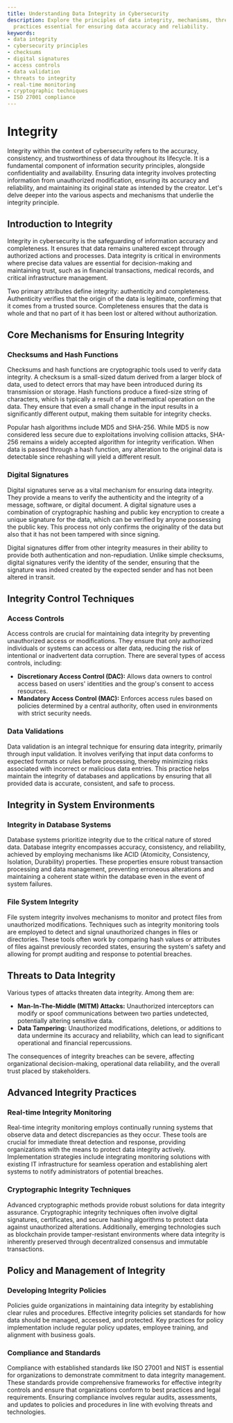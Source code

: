 ```yaml
---
title: Understanding Data Integrity in Cybersecurity
description: Explore the principles of data integrity, mechanisms, threats, and advanced
  practices essential for ensuring data accuracy and reliability.
keywords:
- data integrity
- cybersecurity principles
- checksums
- digital signatures
- access controls
- data validation
- threats to integrity
- real-time monitoring
- cryptographic techniques
- ISO 27001 compliance
---
```


# Integrity

Integrity within the context of cybersecurity refers to the accuracy, consistency, and trustworthiness of data throughout its lifecycle. It is a fundamental component of information security principles, alongside confidentiality and availability. Ensuring data integrity involves protecting information from unauthorized modification, ensuring its accuracy and reliability, and maintaining its original state as intended by the creator. Let's delve deeper into the various aspects and mechanisms that underlie the integrity principle.

## Introduction to Integrity

Integrity in cybersecurity is the safeguarding of information accuracy and completeness. It ensures that data remains unaltered except through authorized actions and processes. Data integrity is critical in environments where precise data values are essential for decision-making and maintaining trust, such as in financial transactions, medical records, and critical infrastructure management.

Two primary attributes define integrity: authenticity and completeness. Authenticity verifies that the origin of the data is legitimate, confirming that it comes from a trusted source. Completeness ensures that the data is whole and that no part of it has been lost or altered without authorization.

## Core Mechanisms for Ensuring Integrity

### Checksums and Hash Functions

Checksums and hash functions are cryptographic tools used to verify data integrity. A checksum is a small-sized datum derived from a larger block of data, used to detect errors that may have been introduced during its transmission or storage. Hash functions produce a fixed-size string of characters, which is typically a result of a mathematical operation on the data. They ensure that even a small change in the input results in a significantly different output, making them suitable for integrity checks.

Popular hash algorithms include MD5 and SHA-256. While MD5 is now considered less secure due to exploitations involving collision attacks, SHA-256 remains a widely accepted algorithm for integrity verification. When data is passed through a hash function, any alteration to the original data is detectable since rehashing will yield a different result.

### Digital Signatures

Digital signatures serve as a vital mechanism for ensuring data integrity. They provide a means to verify the authenticity and the integrity of a message, software, or digital document. A digital signature uses a combination of cryptographic hashing and public key encryption to create a unique signature for the data, which can be verified by anyone possessing the public key. This process not only confirms the originality of the data but also that it has not been tampered with since signing.

Digital signatures differ from other integrity measures in their ability to provide both authentication and non-repudiation. Unlike simple checksums, digital signatures verify the identity of the sender, ensuring that the signature was indeed created by the expected sender and has not been altered in transit.

## Integrity Control Techniques

### Access Controls

Access controls are crucial for maintaining data integrity by preventing unauthorized access or modifications. They ensure that only authorized individuals or systems can access or alter data, reducing the risk of intentional or inadvertent data corruption. There are several types of access controls, including:

- **Discretionary Access Control (DAC):** Allows data owners to control access based on users' identities and the group's consent to access resources.
- **Mandatory Access Control (MAC):** Enforces access rules based on policies determined by a central authority, often used in environments with strict security needs.

### Data Validations

Data validation is an integral technique for ensuring data integrity, primarily through input validation. It involves verifying that input data conforms to expected formats or rules before processing, thereby minimizing risks associated with incorrect or malicious data entries. This practice helps maintain the integrity of databases and applications by ensuring that all provided data is accurate, consistent, and safe to process.

## Integrity in System Environments

### Integrity in Database Systems

Database systems prioritize integrity due to the critical nature of stored data. Database integrity encompasses accuracy, consistency, and reliability, achieved by employing mechanisms like ACID (Atomicity, Consistency, Isolation, Durability) properties. These properties ensure robust transaction processing and data management, preventing erroneous alterations and maintaining a coherent state within the database even in the event of system failures.

### File System Integrity

File system integrity involves mechanisms to monitor and protect files from unauthorized modifications. Techniques such as integrity monitoring tools are employed to detect and signal unauthorized changes in files or directories. These tools often work by comparing hash values or attributes of files against previously recorded states, ensuring the system's safety and allowing for prompt auditing and response to potential breaches.

## Threats to Data Integrity

Various types of attacks threaten data integrity. Among them are:

- **Man-In-The-Middle (MITM) Attacks:** Unauthorized interceptors can modify or spoof communications between two parties undetected, potentially altering sensitive data.
- **Data Tampering:** Unauthorized modifications, deletions, or additions to data undermine its accuracy and reliability, which can lead to significant operational and financial repercussions.

The consequences of integrity breaches can be severe, affecting organizational decision-making, operational data reliability, and the overall trust placed by stakeholders.

## Advanced Integrity Practices

### Real-time Integrity Monitoring

Real-time integrity monitoring employs continually running systems that observe data and detect discrepancies as they occur. These tools are crucial for immediate threat detection and response, providing organizations with the means to protect data integrity actively. Implementation strategies include integrating monitoring solutions with existing IT infrastructure for seamless operation and establishing alert systems to notify administrators of potential breaches.

### Cryptographic Integrity Techniques

Advanced cryptographic methods provide robust solutions for data integrity assurance. Cryptographic integrity techniques often involve digital signatures, certificates, and secure hashing algorithms to protect data against unauthorized alterations. Additionally, emerging technologies such as blockchain provide tamper-resistant environments where data integrity is inherently preserved through decentralized consensus and immutable transactions.

## Policy and Management of Integrity

### Developing Integrity Policies

Policies guide organizations in maintaining data integrity by establishing clear rules and procedures. Effective integrity policies set standards for how data should be managed, accessed, and protected. Key practices for policy implementation include regular policy updates, employee training, and alignment with business goals.

### Compliance and Standards

Compliance with established standards like ISO 27001 and NIST is essential for organizations to demonstrate commitment to data integrity management. These standards provide comprehensive frameworks for effective integrity controls and ensure that organizations conform to best practices and legal requirements. Ensuring compliance involves regular audits, assessments, and updates to policies and procedures in line with evolving threats and technologies.